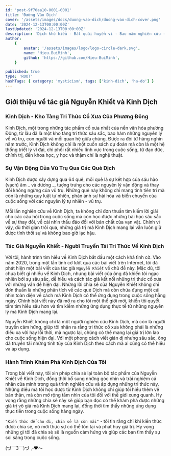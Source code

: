```yaml
---
id: 'post-9f70aa10-0001-0001'
title: 'Đường Vào Dịch'
cover: '/assets/images/docs/duong-vao-dich/duong-vao-dich-cover.png'
date: '2024-12-13T00:00:00Z'
lastUpdated: '2024-12-13T00:00:00Z'
description: 'Dịch khó hiểu - Bát quái huyền vi - Bao năm nghiên cứu - Chia sẻ với người'
author:
    {
        avatar: '/assets/images/logo/logo-circle-dark.svg',
        name: 'Hieu.BuiMinh',
        github: 'https://github.com/Hieu-BuiMinh',
    }

published: true
type: 'ROOT'
hashTags: { category: 'mysticism', tags: ['kinh-dich', 'ha-do'] }
---
```


## Giới thiệu về tác giả Nguyễn Khiết và Kinh Dịch

### Kinh Dịch - Kho Tàng Tri Thức Cổ Xưa Của Phương Đông

Kinh Dịch, một trong những tác phẩm cổ xưa nhất của nền văn hóa phương Đông, từ lâu đã là một kho tàng tri thức sâu sắc, bao hàm những nguyên lý về vũ trụ, con người và mối quan hệ giữa chúng. Được ra đời từ hàng nghìn năm trước, Kinh Dịch không chỉ là một cuốn sách dự đoán mà còn là một hệ thống triết lý vĩ đại, chi phối rất nhiều lĩnh vực trong cuộc sống, từ đạo đức, chính trị, đến khoa học, y học và thậm chí là nghệ thuật.

### Sự Vận Động Của Vũ Trụ Qua Các Quẻ Dịch

Kinh Dịch được xây dựng qua 64 quẻ, mỗi quẻ là sự kết hợp của sáu hào (vạch) âm `⚋` và dương `⚊`, tượng trưng cho các nguyên lý vận động và thay đổi không ngừng của vũ trụ. Những quẻ này không chỉ mang tính tiên tri mà còn là những quy luật tự nhiên, phản ánh sự hài hòa và biến chuyển của cuộc sống với các nguyên lý tự nhiên - vũ trụ.

Mỗi lần nghiên cứu về Kinh Dịch, ta không chỉ đơn thuần tìm kiếm lời giải cho các câu hỏi trong cuộc sống mà còn học được những bài học sâu sắc về sự thay đổi, về cái nhìn thấu đáo đối với bản chất của vạn vật. Chính vì vậy, dù thời gian trôi qua, những giá trị mà Kinh Dịch mang lại vẫn luôn giữ được tính thời sự và không bao giờ lạc hậu.

### Tác Giả Nguyễn Khiết - Người Truyền Tải Tri Thức Về Kinh Dịch

Với tôi, hành trình tìm hiểu về Kinh Dịch bắt đầu một cách khá tình cờ. Vào năm 2020, trong một lần tình cờ lướt qua các bài viết trên Internet, tôi đã phát hiện một bài viết của tác giả `Nguyễn Khiết` về chủ đề này. Mặc dù, tôi chưa biết gì nhiều về Kinh Dịch, nhưng bài viết của ông đã khiến tôi ngạc nhiên bởi sự sâu sắc, dễ hiểu và cách tác giả kết nối những tri thức cổ xưa với những vấn đề hiện đại. Những lời chia sẻ của Nguyễn Khiết không chỉ đơn thuần là những phân tích về các quẻ Dịch mà còn chứa đựng một cái nhìn toàn diện về cách mà Kinh Dịch có thể ứng dụng trong cuộc sống hằng ngày. Chính bài viết này đã mở ra cho tôi một thế giới mới, khiến tôi quyết tâm tìm hiểu sâu hơn và tìm kiếm những ứng dụng thực tế từ những nguyên lý mà Kinh Dịch mang lại.

Nguyễn Khiết không chỉ là một người nghiên cứu Kinh Dịch, mà còn là người truyền cảm hứng, giúp tôi nhận ra rằng tri thức cổ xưa không phải là những điều xa vời hay lỗi thời, mà ngược lại, chúng có thể mang lại giá trị lớn lao cho cuộc sống hiện đại. Với một phong cách viết giản dị nhưng sâu sắc, ông đã truyền tải những tinh túy của Kinh Dịch theo cách mà ai cũng có thể hiểu và áp dụng.

### Hành Trình Khám Phá Kinh Dịch Của Tôi

Trong bài viết này, tôi xin phép chia sẻ lại toàn bộ tác phẩm của Nguyễn Khiết về Kinh Dịch, đồng thời bổ sung những góc nhìn và trải nghiệm cá nhân của mình trong quá trình nghiên cứu và áp dụng những tri thức này. Những điều mà tôi học được từ Kinh Dịch không chỉ giúp tôi hiểu thêm về bản thân, mà còn mở rộng tầm nhìn của tôi đối với thế giới xung quanh. Hy vọng rằng những chia sẻ này sẽ giúp bạn đọc có thể khám phá được những giá trị vô giá mà Kinh Dịch mang lại, đồng thời tìm thấy những ứng dụng thực tiễn trong cuộc sống hàng ngày.

`"Kiến thức để cho đi, chia sẻ là còn mãi"` - tôi tin rằng chỉ khi kiến thức được chia sẻ, nó mới thực sự có thể tồn tại và phát huy giá trị. Hy vọng những gì tôi đã chia sẻ sẽ là nguồn cảm hứng và giúp các bạn tìm thấy sự soi sáng trong cuộc sống.

(づ￣3￣)づ╭❤️～
